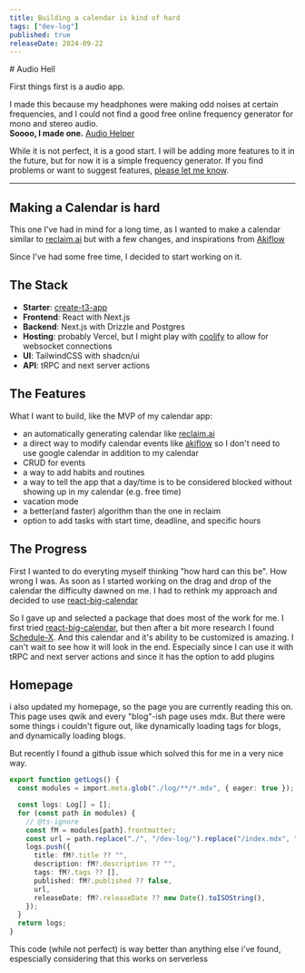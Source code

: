 ```yaml
---
title: Building a calendar is kind of hard
tags: ["dev-log"]
published: true
releaseDate: 2024-09-22
---
```

<article class="prose mx-auto py-4">
# Audio Hell

First things first is a audio app.

I made this because my headphones were making odd noises at certain frequencies, and I could not find a good free online frequency generator for mono and stereo audio. <br/>
**Soooo, I made one.** [Audio Helper](https://audio-helper.mauroner.net)

While it is not perfect, it is a good start. I will be adding more features to it in the future, but for now it is a simple frequency generator. If you find problems or want to suggest features, [please let me know](https://github.com/MaximilianMauroner/audio-helper/issues).

---

# Making a Calendar is hard

This one I've had in mind for a long time, as I wanted to make a calendar similar to [reclaim.ai](https://reclaim.ai) but with a few changes, and inspirations from [Akiflow](https://akiflow.com/)

Since I've had some free time, I decided to start working on it.

## The Stack

- **Starter**: [create-t3-app](https://create.t3.gg/)
- **Frontend**: React with Next.js
- **Backend**: Next.js with Drizzle and Postgres
- **Hosting**: probably Vercel, but I might play with [coolify](https://github.com/coollabsio/coolify) to allow for websocket connections
- **UI**: TailwindCSS with shadcn/ui
- **API**: tRPC and next server actions

## The Features

What I want to build, like the MVP of my calendar app:

- an automatically generating calendar like [reclaim.ai](https://reclaim.ai)
- a direct way to modify calendar events like [akiflow](https://akiflow.com/) so I don't need to use google calendar in addition to my calendar
- CRUD for events
- a way to add habits and routines
- a way to tell the app that a day/time is to be considered blocked without showing up in my calendar (e.g. free time)
- vacation mode
- a better(and faster) algorithm than the one in reclaim
- option to add tasks with start time, deadline, and specific hours

## The Progress

First I wanted to do everyting myself thinking "how hard can this be". How wrong I was. As soon as I started working on the drag and drop of the calendar the difficulty dawned on me. I had to rethink my approach and decided to use [react-big-calendar](https://github.com/jquense/react-big-calendar)

So I gave up and selected a package that does most of the work for me. I first tried [react-big-calendar](https://github.com/jquense/react-big-calendar), but then after a bit more research I found [Schedule-X](https://schedule-x.dev/).
And this calendar and it's ability to be customized is amazing. I can't wait to see how it will look in the end. Especially since I can use it with tRPC and next server actions and since it has the option to add plugins

# Homepage

i also updated my homepage, so the page you are currently reading this on. This page uses qwik and every "blog"-ish page uses mdx. 
But there were some things i couldn't figure out, like dynamically loading tags for blogs, and dynamically loading blogs.

But recently I found a github issue which solved this for me in a very nice way.

```typescript
export function getLogs() {
  const modules = import.meta.glob("./log/**/*.mdx", { eager: true });

  const logs: Log[] = [];
  for (const path in modules) {
    // @ts-ignore
    const fM = modules[path].frontmatter;
    const url = path.replace("./", "/dev-log/").replace("/index.mdx", "");
    logs.push({
      title: fM?.title ?? "",
      description: fM?.description ?? "",
      tags: fM?.tags ?? [],
      published: fM?.published ?? false,
      url,
      releaseDate: fM?.releaseDate ?? new Date().toISOString(),
    });
  }
  return logs;
}
```

This code (while not perfect) is way better than anything else i've found, espescially considering that this works on serverless


</article>